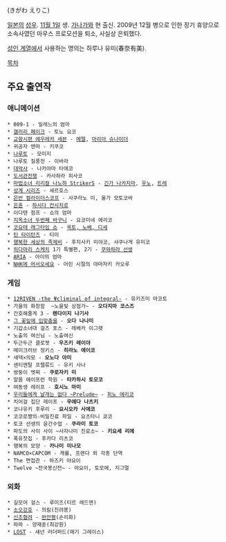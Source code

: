 {{{+1 木川絵理子 }}} (きがわ えりこ)

[[일본]]의 [[성우]]. [[11월 1일]] 생. [[가나가와]] 현 출신. 2009년 12월 병으로 인한 장기 휴양으로 소속사였던 마우스 프로모션을 퇴소, 사실상 은퇴했다.

[[에로게|성인 계열]]에서 사용하는 명의는 하루나 유미(春奈有美).

[[목차]]

== 주요 출연작 ==
=== 애니메이션 ===
 * 009-1 - 밀레느의 엄마
 * [[갤러리 페이크]] - 토노 요코
 * [[교향시편 에우레카 세븐]] - [[모리스, 메텔, 링크|메텔]], [[마리아 슈나이더]]
 * 귀공자 엔마 - 키쿠코
 * [[나루토]] - 모미지
 * 나루토 질풍전 - 이바라
 * [[대악사]] - 나카야마 타에코
 * [[도서관전쟁]] - 카사하라 히사코
 * [[마법소녀 리리컬 나노하 StrikerS]] - [[긴가 나카지마]], [[우노#s-3|우노]], [[트레]]
 * [[성계 시리즈]] - 세르호스
 * [[은반 컬라이더스코프]] - 사쿠라노 미, 올가 모토코바
 * [[은혼]] - [[하시다 칸시치로]]
 * 이다텐 점프 - 쇼의 엄마
 * [[지옥소녀|지옥소녀 두번째 바구니]] - 요코미네 에리코
 * [[코요테 래그타임 쇼]] - [[마르치아노 12자매|옥토, 노베, 디세]]
 * [[틴 타이탄즈]] - 티미
 * [[행복한 세상의 족제비]] - 후지사키 미야코, 샤쿠나게 유미코
 * [[히다마리 스케치]] 1기 특별편, 2기 - [[쿠와하라 선생]]
 * [[ARIA]] - 아이의 엄마
 * [[NHK에 어서오세요]] - 어린 시절의 야마자키 카오루

=== 게임 ===
 * [[12RIVEN -the Ψcliminal of integral-]] - 유키즈미 마코토
 * 가을의 화창함  ~노을빛 상점가~ - '''오다지마 코스즈'''
 * 간호해줄게 3 - '''렌다이지 나기사'''
 * [[그 꽃잎에 입맞춤을]] - '''오다 나나미'''
 * 기갑소녀대 걸즈 포스 - 레베카 이그렛
 * 노출의 여신님 - 노출여신
 * 두근두근 클로젯 - '''우즈키 레이야'''
 * 메이크러브 정키스 - '''히라노 에이코'''
 * 새댁×의모 - '''오노다 아미'''
 * 센티멘탈 프렐류드 - 유키 사나
 * 쌍둥이 엣찌 - '''쿠로자키 미'''
 * 알몸 에이프런 학원 - '''타카하시 토모코'''
 * 여동생 레이프 - '''호시노 마미'''
 * [[우리들에게 날개는 없다|우리들에게 날개는 없다 ~Prelude~]] - [[히노 에리코]]
 * 치어걸 집단 레이프 - '''우에다 나츠키'''
 * 코나유키 후루리 - '''요시오카 사에코'''
 * 코코로쨩의☆비밀진료 파일 - 요츠타니 쿄코
 * 토코 선생의 윤간수업 - '''쿠라미 토코'''
 * 파도의 사이 사이 ~사자나미 진료소~ - '''키요세 리에'''
 * 폭유찻집 - 후카다 리츠코
 * 행복의 모양 - '''카나미 미나모'''
 * NAMCO×CAPCOM - 캐롤, 프렌다 외 각종 단역
 * The 면접관 - 하즈키 야요이
 * Twelve ~전국봉신전~ - 야요이, 토모에, 지그멀

=== 외화 ===
 * 길모어 걸스 - 루이즈(티르 레드맨)
 * [[소오강호]] - 의림(진려봉)
 * [[신조협려]] - [[완안평]](손리화)
 * 파파 - 양재훈(최강원)
 * [[LOST]] - 섀넌 러더퍼드(매기 그레이스)
